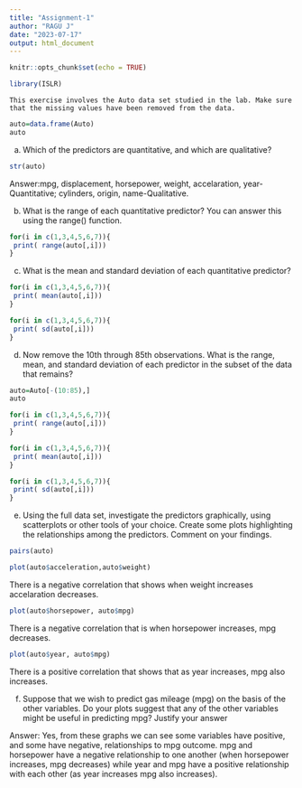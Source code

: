 ---
title: "Assignment-1"
author: "RAGU J"
date: "2023-07-17"
output: html_document
---

```{r setup, include=FALSE}
knitr::opts_chunk$set(echo = TRUE)
```

```{r}
library(ISLR)
```
	This exercise involves the Auto data set studied in the lab. Make sure that the missing values have been removed from the data.
```{r}
auto=data.frame(Auto)
auto

```

 (a) Which of the predictors are quantitative, and which are qualitative?
```{r}
str(auto)
```
 Answer:mpg, displacement, horsepower, weight, accelaration, year-Quantitative; 
          cylinders, origin, name-Qualitative.
         
         
(b) What is the range of each quantitative predictor? You can answer this using the range() function.          
```{r}
for(i in c(1,3,4,5,6,7)){
 print( range(auto[,i]))
}
```
(c) What is the mean and standard deviation of each quantitative predictor? 
```{r}
for(i in c(1,3,4,5,6,7)){
 print( mean(auto[,i]))
}
```
```{r}
for(i in c(1,3,4,5,6,7)){
 print( sd(auto[,i]))
}
```
(d)	 Now remove the 10th through 85th observations. What is the range, mean, and standard deviation of each predictor in the subset of the data that remains? 
```{r}
auto=Auto[-(10:85),]
auto
```
```{r}
for(i in c(1,3,4,5,6,7)){
 print( range(auto[,i]))
}
```
```{r}
for(i in c(1,3,4,5,6,7)){
 print( mean(auto[,i]))
}
```
```{r}
for(i in c(1,3,4,5,6,7)){
 print( sd(auto[,i]))
}
```
(e)	Using the full data set, investigate the predictors graphically, using scatterplots or other tools of your choice. Create some plots highlighting the relationships among the predictors. Comment on your findings.

```{r}
pairs(auto)
```
```{r}
plot(auto$acceleration,auto$weight)
```


There is a negative correlation that shows when weight increases accelaration decreases.

```{r}
plot(auto$horsepower, auto$mpg)
```



 There is a negative correlation that is when horsepower increases, mpg decreases.

```{r}
plot(auto$year, auto$mpg)
```



 There is a positive correlation that shows that as year increases, mpg also increases.

(f) Suppose that we wish to predict gas mileage (mpg) on the basis of the other variables. Do your plots suggest that any of the other variables might be useful in predicting mpg? Justify your answer
  
  
  
  Answer: Yes, from these graphs we can see some variables have positive, and some have negative, relationships to mpg outcome. mpg and horsepower have a negative relationship to one another (when horsepower increases, mpg decreases) while year and mpg have a positive relationship with each other (as year increases mpg also increases).
        
         
         
         
         
         
         
         
         
         
         
         
         
         
         
         
         
         
         
         
         
         
         
         
         
         
         
         
         
         
         
         
         
         
         
         
         
         
         
         
         
         
